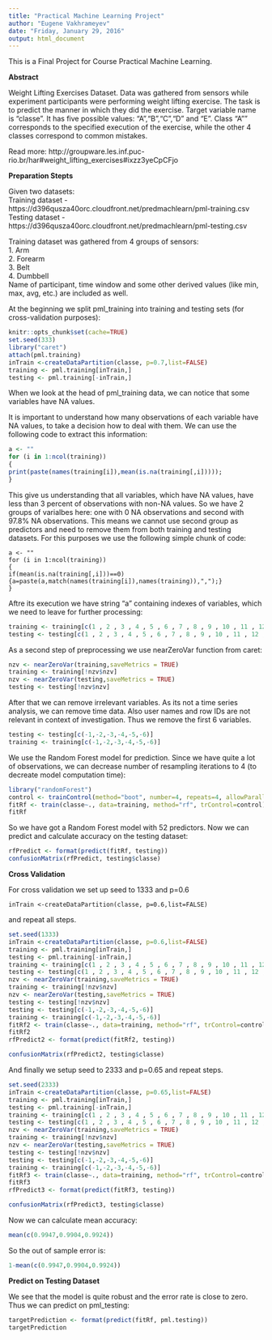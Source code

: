 ```yaml
---
title: "Practical Machine Learning Project"
author: "Eugene Vakhrameyev"
date: "Friday, January 29, 2016"
output: html_document
---
```


This is a Final Project for Course Practical Machine Learning.

**Abstract**

Weight Lifting Exercises Dataset.
Data was gathered from sensors while experiment participants were performing weight lifting exercise. The task is to predict the manner in which they did the exercise.
Target variable name is "classe". It has five possible values: "A","B","C","D" and "E". Class "A"" corresponds to the specified execution of the exercise, while the other 4 classes correspond to common mistakes.

Read more: http://groupware.les.inf.puc-rio.br/har#weight_lifting_exercises#ixzz3yeCpCFjo

**Preparation Stepts**

Given two datasets:  
Training dataset - https://d396qusza40orc.cloudfront.net/predmachlearn/pml-training.csv  
Testing dataset - https://d396qusza40orc.cloudfront.net/predmachlearn/pml-testing.csv

Training dataset was gathered from 4 groups of sensors:  
1. Arm  
2. Forearm  
3. Belt  
4. Dumbbell  
<!-- See Figure 1.  -->
Name of participant, time window and some other derived values (like min, max, avg, etc.) are included as well.

<!--
![Figure 1](K:\work\coursera\PracticalMachineLearning\on-body-sensing-schema-resized.png) 
-->

At the beginning we split pml_training into training and testing sets (for cross-validation purposes):
```r
knitr::opts_chunk$set(cache=TRUE)
set.seed(333)
library("caret")
attach(pml.training)
inTrain <-createDataPartition(classe, p=0.7,list=FALSE)
training <- pml.training[inTrain,]
testing <- pml.training[-inTrain,]
```
When we look at the head of pml_training data, we can notice that some variables have NA values. 

It is important to understand how many observations of each variable have NA values, to take a decision how to deal with them. We can use the following code to extract this information:
```r
a <- ""
for (i in 1:ncol(training))
{
print(paste(names(training[i]),mean(is.na(training[,i]))));
}
```
This give us understanding that all variables, which have NA values, have less than 3 percent of observations with non-NA values. So we have 2 groups of varialbes here: one with 0 NA observations and second with 97.8% NA observations. This means we cannot use second group as predictors and need to remove them from both training and testing datasets.
For this purposes we use the following simple chunk of code: 
```
a <- ""
for (i in 1:ncol(training))
{
if(mean(is.na(training[,i]))==0) {a=paste(a,match(names(training[i]),names(training)),",");}
}
```
Aftre its execution we have string "a" containing indexes of variables, which we need to leave for further processing:
```r
training <- training[c(1 , 2 , 3 , 4 , 5 , 6 , 7 , 8 , 9 , 10 , 11 , 12 , 13 , 14 , 15 , 16 , 17 , 20 , 23 , 26 , 37 , 38 , 39 , 40 , 41 , 42 , 43 , 44 , 45 , 46 , 47 , 48 , 49 , 60 , 61 , 62 , 63 , 64 , 65 , 66 , 67 , 68 , 69 , 70 , 71 , 72 , 73 , 74 , 84 , 85 , 86 , 87 , 88 , 89 , 90 , 91 , 92 , 95 , 98 , 101 , 102 , 113 , 114 , 115 , 116 , 117 , 118 , 119 , 120 , 121 , 122 , 123 , 124 , 125 , 126 , 127 , 128 , 129 , 130 , 133 , 136 , 139 , 140 , 151 , 152 , 153 , 154 , 155 , 156 , 157 , 158 , 159 , 160)]
testing <- testing[c(1 , 2 , 3 , 4 , 5 , 6 , 7 , 8 , 9 , 10 , 11 , 12 , 13 , 14 , 15 , 16 , 17 , 20 , 23 , 26 , 37 , 38 , 39 , 40 , 41 , 42 , 43 , 44 , 45 , 46 , 47 , 48 , 49 , 60 , 61 , 62 , 63 , 64 , 65 , 66 , 67 , 68 , 69 , 70 , 71 , 72 , 73 , 74 , 84 , 85 , 86 , 87 , 88 , 89 , 90 , 91 , 92 , 95 , 98 , 101 , 102 , 113 , 114 , 115 , 116 , 117 , 118 , 119 , 120 , 121 , 122 , 123 , 124 , 125 , 126 , 127 , 128 , 129 , 130 , 133 , 136 , 139 , 140 , 151 , 152 , 153 , 154 , 155 , 156 , 157 , 158 , 159 , 160)]
```
As a second step of preprocessing we use nearZeroVar function from caret:
```r
nzv <- nearZeroVar(training,saveMetrics = TRUE)
training <- training[!nzv$nzv]
nzv <- nearZeroVar(testing,saveMetrics = TRUE)
testing <- testing[!nzv$nzv]
```
After that we can remove irrelevant variables. As its not a time series analysis, we can remove time data. Also user names and row IDs are not relevant in context of investigation. Thus we remove the first 6 variables.
```r
testing <- testing[c(-1,-2,-3,-4,-5,-6)]
training <- training[c(-1,-2,-3,-4,-5,-6)]
```
We use the Random Forest model for prediction. Since we have quite a lot of observations, we can decrease number of resampling iterations to 4 (to decreate model computation time):

```r
library("randomForest")
control <- trainControl(method="boot", number=4, repeats=4, allowParallel = TRUE)
fitRf <- train(classe~., data=training, method="rf", trControl=control)
fitRf
```
So we have got a Random Forest model with 52 predictors. Now we can predict and calculate accuracy on the testing dataset:
```r
rfPredict <- format(predict(fitRf, testing))
confusionMatrix(rfPredict, testing$classe)
```

**Cross Validation**  

For cross validation we set up seed to 1333 and p=0.6 
```
inTrain <-createDataPartition(classe, p=0.6,list=FALSE)
```
and repeat all steps. 
```r
set.seed(1333)
inTrain <-createDataPartition(classe, p=0.6,list=FALSE)
training <- pml.training[inTrain,]
testing <- pml.training[-inTrain,]
training <- training[c(1 , 2 , 3 , 4 , 5 , 6 , 7 , 8 , 9 , 10 , 11 , 12 , 13 , 14 , 15 , 16 , 17 , 20 , 23 , 26 , 37 , 38 , 39 , 40 , 41 , 42 , 43 , 44 , 45 , 46 , 47 , 48 , 49 , 60 , 61 , 62 , 63 , 64 , 65 , 66 , 67 , 68 , 69 , 70 , 71 , 72 , 73 , 74 , 84 , 85 , 86 , 87 , 88 , 89 , 90 , 91 , 92 , 95 , 98 , 101 , 102 , 113 , 114 , 115 , 116 , 117 , 118 , 119 , 120 , 121 , 122 , 123 , 124 , 125 , 126 , 127 , 128 , 129 , 130 , 133 , 136 , 139 , 140 , 151 , 152 , 153 , 154 , 155 , 156 , 157 , 158 , 159 , 160)]
testing <- testing[c(1 , 2 , 3 , 4 , 5 , 6 , 7 , 8 , 9 , 10 , 11 , 12 , 13 , 14 , 15 , 16 , 17 , 20 , 23 , 26 , 37 , 38 , 39 , 40 , 41 , 42 , 43 , 44 , 45 , 46 , 47 , 48 , 49 , 60 , 61 , 62 , 63 , 64 , 65 , 66 , 67 , 68 , 69 , 70 , 71 , 72 , 73 , 74 , 84 , 85 , 86 , 87 , 88 , 89 , 90 , 91 , 92 , 95 , 98 , 101 , 102 , 113 , 114 , 115 , 116 , 117 , 118 , 119 , 120 , 121 , 122 , 123 , 124 , 125 , 126 , 127 , 128 , 129 , 130 , 133 , 136 , 139 , 140 , 151 , 152 , 153 , 154 , 155 , 156 , 157 , 158 , 159 , 160)]
nzv <- nearZeroVar(training,saveMetrics = TRUE)
training <- training[!nzv$nzv]
nzv <- nearZeroVar(testing,saveMetrics = TRUE)
testing <- testing[!nzv$nzv]
testing <- testing[c(-1,-2,-3,-4,-5,-6)]
training <- training[c(-1,-2,-3,-4,-5,-6)]
fitRf2 <- train(classe~., data=training, method="rf", trControl=control)
fitRf2
rfPredict2 <- format(predict(fitRf2, testing))
```
```r
confusionMatrix(rfPredict2, testing$classe)
```


And finally we setup seed to 2333 and p=0.65 and repeat steps.
```r
set.seed(2333)
inTrain <-createDataPartition(classe, p=0.65,list=FALSE)
training <- pml.training[inTrain,]
testing <- pml.training[-inTrain,]
training <- training[c(1 , 2 , 3 , 4 , 5 , 6 , 7 , 8 , 9 , 10 , 11 , 12 , 13 , 14 , 15 , 16 , 17 , 20 , 23 , 26 , 37 , 38 , 39 , 40 , 41 , 42 , 43 , 44 , 45 , 46 , 47 , 48 , 49 , 60 , 61 , 62 , 63 , 64 , 65 , 66 , 67 , 68 , 69 , 70 , 71 , 72 , 73 , 74 , 84 , 85 , 86 , 87 , 88 , 89 , 90 , 91 , 92 , 95 , 98 , 101 , 102 , 113 , 114 , 115 , 116 , 117 , 118 , 119 , 120 , 121 , 122 , 123 , 124 , 125 , 126 , 127 , 128 , 129 , 130 , 133 , 136 , 139 , 140 , 151 , 152 , 153 , 154 , 155 , 156 , 157 , 158 , 159 , 160)]
testing <- testing[c(1 , 2 , 3 , 4 , 5 , 6 , 7 , 8 , 9 , 10 , 11 , 12 , 13 , 14 , 15 , 16 , 17 , 20 , 23 , 26 , 37 , 38 , 39 , 40 , 41 , 42 , 43 , 44 , 45 , 46 , 47 , 48 , 49 , 60 , 61 , 62 , 63 , 64 , 65 , 66 , 67 , 68 , 69 , 70 , 71 , 72 , 73 , 74 , 84 , 85 , 86 , 87 , 88 , 89 , 90 , 91 , 92 , 95 , 98 , 101 , 102 , 113 , 114 , 115 , 116 , 117 , 118 , 119 , 120 , 121 , 122 , 123 , 124 , 125 , 126 , 127 , 128 , 129 , 130 , 133 , 136 , 139 , 140 , 151 , 152 , 153 , 154 , 155 , 156 , 157 , 158 , 159 , 160)]
nzv <- nearZeroVar(training,saveMetrics = TRUE)
training <- training[!nzv$nzv]
nzv <- nearZeroVar(testing,saveMetrics = TRUE)
testing <- testing[!nzv$nzv]
testing <- testing[c(-1,-2,-3,-4,-5,-6)]
training <- training[c(-1,-2,-3,-4,-5,-6)]
fitRf3 <- train(classe~., data=training, method="rf", trControl=control)
fitRf3
rfPredict3 <- format(predict(fitRf3, testing))
```
```r
confusionMatrix(rfPredict3, testing$classe)
```

Now we can calculate mean accuracy:
```r
mean(c(0.9947,0.9904,0.9924))
```
So the out of sample error is:
```r
1-mean(c(0.9947,0.9904,0.9924))
```

**Predict on Testing Dataset**  

We see that the model is quite robust and the error rate is close to zero. Thus we can predict on pml_testing:
```r
targetPrediction <- format(predict(fitRf, pml.testing))
targetPrediction
```
<!-- Note that the `echo = FALSE` parameter was added to the code chunk to prevent printing of the R code that generated the plot.-->
